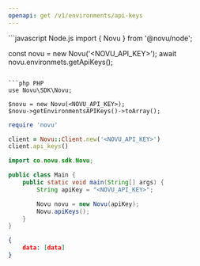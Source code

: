 ```yaml
---
openapi: get /v1/environments/api-keys
---
```


<RequestExample>
```javascript Node.js
import { Novu } from '@novu/node';

const novu = new Novu('<NOVU_API_KEY>');
await novu.environmets.getApiKeys();
```

```php PHP
use Novu\SDK\Novu;

$novu = new Novu(<NOVU_API_KEY>);
$novu->getEnvironmentsAPIKeys()->toArray();
```

```ruby Ruby
require 'novu'

client = Novu::Client.new('<NOVU_API_KEY>')
client.api_keys()
```

```java Java
import co.novu.sdk.Novu;

public class Main {
    public static void main(String[] args) {
        String apiKey = "<NOVU_API_KEY>";

        Novu novu = new Novu(apiKey);
        Novu.apiKeys();
    }
}
```

</RequestExample>

<ResponseExample>

```json Response
{
    data: [data]
}
```

</ResponseExample>